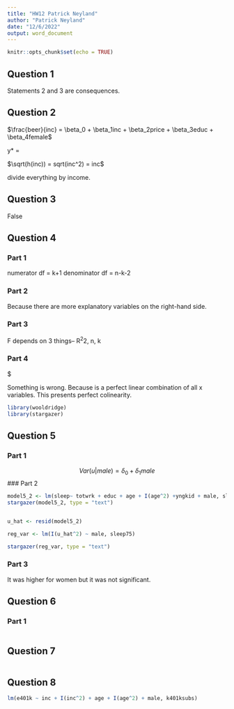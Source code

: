 ```yaml
---
title: "HW12 Patrick Neyland"
author: "Patrick Neyland"
date: "12/6/2022"
output: word_document
---
```


```r
knitr::opts_chunk$set(echo = TRUE)
```


## Question 1
Statements 2 and 3 are consequences. 

## Question 2
$\frac{beer}{inc} = \beta_0 + \beta_1inc + \beta_2price + \beta_3educ + \beta_4female$

y* = 

$\sqrt(h(inc)) = sqrt(inc^2) = inc$

divide everything by income. 

## Question 3
False

## Question 4
### Part 1
numerator df = k+1
denominator df = n-k-2

### Part 2
Because there are more explanatory variables on the right-hand side.


### Part 3
F depends on 3 things-- R^2\hatu^2, n, k


### Part 4
$\hat{u}

Something is wrong. Because \haty is a perfect linear combination of all x variables. This presents perfect colinearity. 

```r
library(wooldridge)
library(stargazer)

```

## Question 5

### Part 1
$$Var(u|male) = \delta_0 + \delta_1male$$
### Part 2
```r
model5_2 <- lm(sleep~ totwrk + educ + age + I(age^2) +yngkid + male, sleep75)
stargazer(model5_2, type = "text")


u_hat <- resid(model5_2)

reg_var <- lm(I(u_hat^2) ~ male, sleep75)

stargazer(reg_var, type = "text")
```
### Part 3
It was higher for women but it was not significant. 

## Question 6
### Part 1
```r

```

## Question 7
```r

```

## Question 8
```r
lm(e401k ~ inc + I(inc^2) + age + I(age^2) + male, k401ksubs)
```


